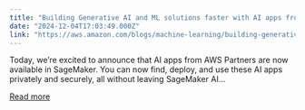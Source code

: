 ```yaml
---
title: "Building Generative AI and ML solutions faster with AI apps from AWS partners using Amazon SageMaker"
date: "2024-12-04T17:03:49.000Z"
link: "https://aws.amazon.com/blogs/machine-learning/building-generative-ai-and-ml-solutions-faster-with-ai-apps-from-aws-partners-using-amazon-sagemaker/"
---
```


Today, we’re excited to announce that AI apps from AWS Partners are now available in SageMaker. You can now find, deploy, and use these AI apps privately and securely, all without leaving SageMaker AI...

[Read more](https://aws.amazon.com/blogs/machine-learning/building-generative-ai-and-ml-solutions-faster-with-ai-apps-from-aws-partners-using-amazon-sagemaker/)
